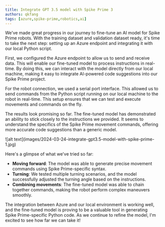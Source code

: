 ```yaml
---
title: Integrate GPT 3.5 model with Spike Prime 3
authors: qkfang
tags: [azure,spike-prime,robotics,ai]
---
```


We've made great progress in our journey to fine-tune an AI model for Spike Prime robots. With the training dataset and validation dataset ready, it's time to take the next step: setting up an Azure endpoint and integrating it with our local Python script.

First, we configured the Azure endpoint to allow us to send and receive data. This will enable our fine-tuned model to process instructions in real-time. By doing this, we can interact with the model directly from our local machine, making it easy to integrate AI-powered code suggestions into our Spike Prime project.

For the robot connection, we used a serial port interface. This allowed us to send commands from the Python script running on our local machine to the robot in real-time. This setup ensures that we can test and execute movements and commands on the fly.

The results look promising so far. The fine-tuned model has demonstrated an ability to stick closely to the instructions we provided. It seems to understand the specifics of the Spike Prime movement commands, offering more accurate code suggestions than a generic model.

<div className="img-grid">
  <div className="img-item">
    ![alt text](images/2024-03-24-integrate-gpt3.5-model-with-spike-prime-1.jpg)
  </div>
</div>

Here's a glimpse of what we've tried so far:

- **Moving forward**: The model was able to generate precise movement commands using Spike Prime-specific syntax.
- **Turning**: We tested multiple turning scenarios, and the model successfully adjusted the turning angle based on the instructions.
- **Combining movements**: The fine-tuned model was able to chain together commands, making the robot perform complex maneuvers smoothly.

The integration between Azure and our local environment is working well, and the fine-tuned model is proving to be a valuable tool in generating Spike Prime-specific Python code. As we continue to refine the model, I'm excited to see how far we can take it!
